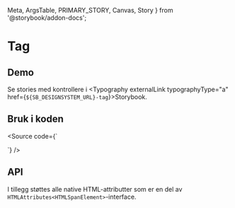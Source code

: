   Meta,
  ArgsTable,
  PRIMARY_STORY,
  Canvas,
  Story
} from '@storybook/addon-docs';

<Meta title="Design system/Tag/API" component={Tag} />

# Tag

<ComponentLinkRow
  docsHref="https://design.domstol.no/987b33f71/p/19eec4-tag"
  figmaHref="https://www.figma.com/file/ewqSDmkgqDQ5PyOsRp4V5b/?node-id=7766%3A151028"
  githubHref="https://github.com/domstolene/designsystem/tree/master/components/src/components/Tag"
/>

## Demo

<Canvas>
  <Story id="design-system-tag--default" />
</Canvas>

Se stories med kontrollere i <Typography externalLink typographyType="a" href={`${SB_DESIGNSYSTEM_URL}-tag`}>Storybook</Typography>.

## Bruk i koden

<Source code={`

<Tag text="status" />
`} />

## API

<ArgsTable of={PRIMARY_STORY} />

I tillegg støttes alle native HTML-attributter som er en del av `HTMLAttributes<HTMLSpanElement>`-interface.
